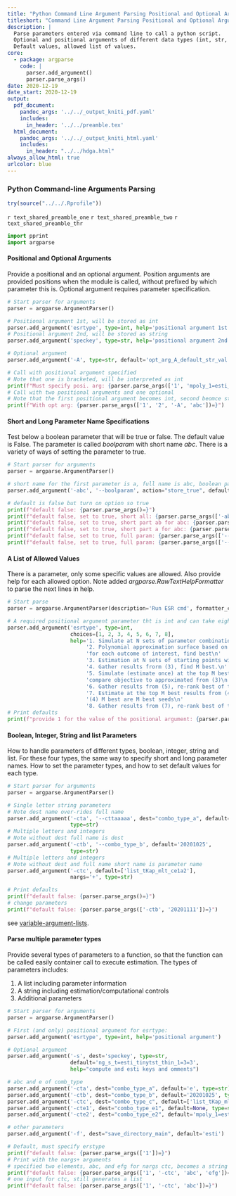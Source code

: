 ```yaml
---
title: "Python Command Line Argument Parsing Positional and Optional Arguments"
titleshort: "Command Line Argument Parsing Positional and Optional Arguments"
description: |
  Parse parameters entered via command line to call a python script.
  Optional and positional arguments of different data types (int, str, etc.).
  Default values, allowed list of values.
core:
  - package: argparse
    code: |
      parser.add_argument()
      parser.parse_args()
date: 2020-12-19
date_start: 2020-12-19
output:
  pdf_document:
    pandoc_args: '../../_output_kniti_pdf.yaml'
    includes:
      in_header: '../../preamble.tex'
  html_document:
    pandoc_args: '../../_output_kniti_html.yaml'
    includes:
      in_header: "../../hdga.html"
always_allow_html: true
urlcolor: blue
---
```


### Python Command-line Arguments Parsing

```r
try(source("../../.Rprofile"))
```

`r text_shared_preamble_one`
`r text_shared_preamble_two`
`r text_shared_preamble_thr`

```python
import pprint
import argparse
```

#### Positional and Optional Arguments

Provide a positional and an optional argument. Position arguments are provided positions when the module is called, without prefixed by which parameter this is. Optional argument requires parameter specification.

```python
# Start parser for arguments
parser = argparse.ArgumentParser()

# Positional argument 1st, will be stored as int
parser.add_argument('esrtype', type=int, help='positional argument 1st')
# Positional argument 2nd, will be stored as string
parser.add_argument('speckey', type=str, help='positional argument 2nd')

# Optional argument
parser.add_argument('-A', type=str, default='opt_arg_A_default_str_val')

# Call with positional argument specified
# Note that one is bracketed, will be interpreted as int
print(f"Must specify posi. arg: {parser.parse_args(['1', 'mpoly_1=esti_tinytst_mpoly_13=3=3'])=}")
# Call with two positional arguments and one optional
# Note that the first positional argument becomes int, second beomce str
print(f"With opt arg: {parser.parse_args(['1', '2', '-A', 'abc'])=}")
```

#### Short and Long Parameter Name Specifications

Test below a boolean parameter that will be true or false. The default value is False. The parameter is called *boolparam* with short name *abc*. There is a variety of ways of setting the parameter to true.

```python
# Start parser for arguments
parser = argparse.ArgumentParser()

# short name for the first parameter is a, full name is abc, boolean parameter
parser.add_argument('-abc', '--boolparam', action="store_true", default=False)

# default is false but turn on option so true
print(f"default false: {parser.parse_args()=}")
print(f"default false, set to true, short all: {parser.parse_args(['-abc'])=}")
print(f"default false, set to true, short part ab for abc: {parser.parse_args(['-ab'])=}")
print(f"default false, set to true, short part a for abc: {parser.parse_args(['-a'])=}")
print(f"default false, set to true, full param: {parser.parse_args(['--boolparam'])=}")
print(f"default false, set to true, full param: {parser.parse_args(['--boolparam'])=}")
```

#### A List of Allowed Values

There is a parameter, only some specific values are allowed. Also provide help for each allowed option. Note added *argparse.RawTextHelpFormatter* to parse the next lines in help.

```python
# Start parse
parser = argparse.ArgumentParser(description='Run ESR cmd', formatter_class=argparse.RawTextHelpFormatter)

# A required positional argument parameter tht is int and can take eight possible values
parser.add_argument('esrtype', type=int,
                    choices=[1, 2, 3, 4, 5, 6, 7, 8],
                    help='1. Simulate at N sets of parameter combinations\n'
                         '2. Polynomial approximation surface based on (1) '
                         'for each outcome of interest, find best\n'
                         '3. Estimation at N sets of starting points with (2) as objective function\n'
                         '4. Gather results frorm (3), find M best.\n'
                         '5. Simulate (estimate once) at the top M best results from (4) actual model, '
                         'compare objective to approximated from (3)\n'
                         '6. Gather results from (5), re-rank best of the M best from (4)\n'
                         '7. Estimate at the top M best results from (4) actual model, '
                         '(4) M best are M best seeds\n'
                         '8. Gather results from (7), re-rank best of the final results from the M best seeds')
# Print defaults
print(f"provide 1 for the value of the positional argument: {parser.parse_args(['1'])=}")
```


#### Boolean, Integer, String and list Parameters

How to handle parameters of different types, boolean, integer, string and list. For these four types, the same way to specify short and long parameter names. How to set the parameter types, and how to set default values for each type.


```python
# Start parser for arguments
parser = argparse.ArgumentParser()

# Single letter string parameters
# Note dest name over-rides full name
parser.add_argument('-cta', '--cttaaaaa', dest="combo_type_a", default='e',
                    type=str)
# Multiple letters and integers
# Note without dest full name is dest
parser.add_argument('-ctb', '--combo_type_b', default='20201025',
                    type=str)
# Multiple letters and integers
# Note without dest and full name short name is parameter name
parser.add_argument('-ctc', default=['list_tKap_mlt_ce1a2'],
                    nargs='+', type=str)

# Print defaults
print(f"default false: {parser.parse_args()=}")
# change parameters
print(f"default false: {parser.parse_args(['-ctb', '20201111'])=}")
```

see [variable-argument-lists](https://pymotw.com/2/argparse/#variable-argument-lists).

#### Parse multiple parameter types

Provide several types of parameters to a function, so that the function can be called easily container call to execute estimation. The types of parameters includes:

1. A list including parameter information
2. A string including estimation/computational controls
3. Additional parameters

```python
# Start parser for arguments
parser = argparse.ArgumentParser()

# First (and only) positional argument for esrtype:
parser.add_argument('esrtype', type=int, help='positional argument')

# Optional argument
parser.add_argument('-s', dest='speckey', type=str,
                    default='ng_s_t=esti_tinytst_thin_1=3=3',
                    help="compute and esti keys and omments")

# abc and e of comb_type
parser.add_argument('-cta', dest="combo_type_a", default='e', type=str)
parser.add_argument('-ctb', dest="combo_type_b", default='20201025', type=str)
parser.add_argument('-ctc', dest="combo_type_c", default=['list_tKap_mlt_ce1a2'], nargs='+', type=str)
parser.add_argument('-cte1', dest="combo_type_e1", default=None, type=str)
parser.add_argument('-cte2', dest="combo_type_e2", default='mpoly_1=esti_tinytst_mpoly_13=3=3', type=str)

# other parameters
parser.add_argument('-f', dest="save_directory_main", default='esti')

# Default, must specify erstype
print(f"default false: {parser.parse_args(['1'])=}")
# Print with the nargs+ arguments
# specified two elements, abc, and efg for nargs ctc, becomes a string list
print(f"default false: {parser.parse_args(['1', '-ctc', 'abc', 'efg'])=}")
# one input for ctc, still generates a list
print(f"default false: {parser.parse_args(['1', '-ctc', 'abc'])=}")
```
